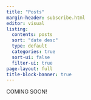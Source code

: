 ```yaml
---
title: "Posts"
margin-header: subscribe.html
editor: visual
listing:
  contents: posts
  sort: "date desc"
  type: default
  categories: true
  sort-ui: false
  filter-ui: true
page-layout: full
title-block-banner: true
---
```


::: {#hero-heading}
COMING SOON!
:::
